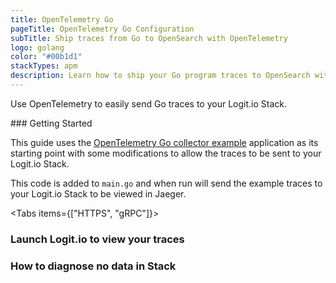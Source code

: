 ```yaml
---
title: OpenTelemetry Go
pageTitle: OpenTelemetry Go Configuration
subTitle: Ship traces from Go to OpenSearch with OpenTelemetry
logo: golang
color: "#00b1d1"
stackTypes: apm
description: Learn how to ship your Go program traces to OpenSearch with our example configurations.
---
```


Use OpenTelemetry to easily send Go traces to your Logit.io Stack.

<Steps>
  ### Getting Started

  This guide uses the 
  [OpenTelemetry Go collector example](https://github.com/open-telemetry/opentelemetry-go/blob/main/example/otel-collector/main.go) 
  application as its starting point with some modifications to allow the traces to be sent to your Logit.io Stack.

  This code is added to `main.go` and when run will send the example traces to your Logit.io Stack to be viewed in Jaeger.
        
  <Tabs items={["HTTPS", "gRPC"]}>
  
  <Tab>
    <GoOtlpExporterSettings protocol="http_protobuf" port="@opentelemetry.httpsPort" />
  </Tab>

  <Tab>
    <GoOtlpExporterSettings protocol="https" port="@opentelemetry.grpcPort" />
  </Tab>

  </Tabs>


  ### Launch Logit.io to view your traces

  <LaunchStack utmMedium="apm" utmCampaign="golang" source="apm_golang_grpc" />

  ### How to diagnose no data in Stack

  <DiagnoseNoData />
</Steps>